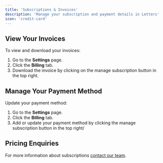 ```yaml
---
title: 'Subscriptions & Invoices'
description: 'Manage your subscription and payment details in Letters'
icon: 'credit-card'
---
```


## View Your Invoices

To view and download your invoices:

1. Go to the **Settings** page.
2. Click the **Billing** tab.
3. Download the invoice by clicking on the manage subscription button in the top right.

## Manage Your Payment Method

Update your payment method:

1. Go to the **Settings** page.
2. Click the **Billing** tab.
3. Add or update your payment method by clicking the manage subscription button in the top right/

## Pricing Enquiries

For more information about subscriptions [contact our team](mailto:hi@letters.app).
